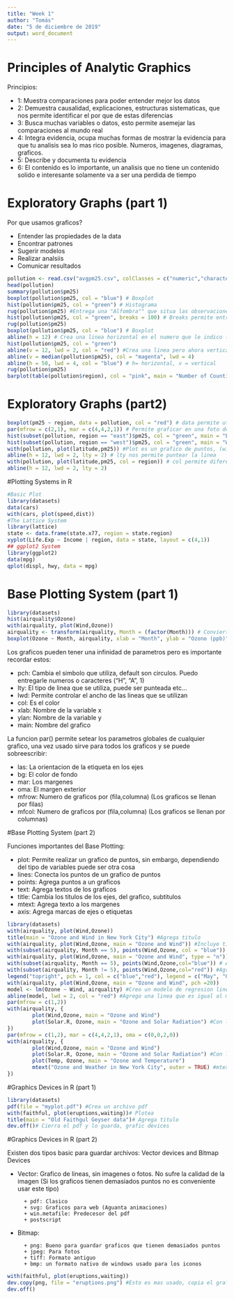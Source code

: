 ```yaml
---
title: "Week 1"
author: "Tomás"
date: "5 de diciembre de 2019"
output: word_document
---
```


# Principles of Analytic Graphics

Principios:

* 1: Muestra comparaciones para poder entender mejor los datos
* 2: Demuestra causalidad, explicaciones, estructuras sistematicas, que nos permite identificar el por que de estas diferencias
* 3: Busca muchas variables o datos, esto permite asemejar las comparaciones al mundo real
* 4: Integra evidencia, ocupa muchas formas de mostrar la evidencia para que tu analisis sea lo mas rico posible. Numeros, imagenes, diagramas, graficos.
* 5: Describe y documenta tu evidencia
* 6: El contenido es lo importante, un analisis que no tiene un contenido solido e interesante solamente va a ser una perdida de tiempo

# Exploratory Graphs (part 1)

Por que usamos graficos?

* Entender las propiedades de la data
* Encontrar patrones
* Sugerir modelos
* Realizar analsiis
* Comunicar resultados

```r

pollution <- read.csv("avgpm25.csv", colClasses = c("numeric","character","factor","numeric","numeric"))
head(pollution)
summary(pollution$pm25)
boxplot(pollution$pm25, col = "blue") # Boxplot
hist(pollution$pm25, col = "green") # Histograma
rug(pollution$pm25) #Entrega una "Alfombra"" que situa las observaciones en el grafico
hist(pollution$pm25, col = "green", breaks = 100) # Breaks permite entregar la cantidad de columnas que quiero
rug(pollution$pm25)
boxplot(pollution$pm25, col = "blue") # Boxplot
abline(h = 12) # Crea una linea horizontal en el numero que le indico (En el cual me interesa)
hist(pollution$pm25, col = "green")
abline(v = 12, lwd = 2, col = "red") #Crea una linea pero ahora vertical, v es la posicion, lwd el ancho o grosor
abline(v = median(pollution$pm25), col = "magenta", lwd = 4)
abline(h = 50, lwd = 4, col = "blue") # h= horizontal, v = vertical
rug(pollution$pm25)
barplot(table(pollution$region), col = "pink", main = "Number of Counties in Each Region") # main permite darle titulo al grafico (En general se utiliza para graficar variables categoricas "factors")
```

# Exploratory Graphs (part2)

```r

boxplot(pm25 ~ region, data = pollution, col = "red") # data permite utilizar las variables por su nombre y poder utilizar la cola de chancho para graficar mas de una variable a la vez
par(mfrow = c(2,1), mar = c(4,4,2,1)) # Permite graficar en una foto dos graficos, mfrow = Las dimensiones de los graficos en este caso 2 linea con 1 grafico, mar = Me da los margenes de los histogramas para que queden mejor posicionados
hist(subset(pollution, region == "east")$pm25, col = "green", main = "East") #Creo un histograma solo con las observaciones east
hist(subset(pollution, region == "west")$pm25, col = "green", main = "West") #Creo un histograma solo con las observaciones west
with(pollution, plot(latitude,pm25)) #Plot es un grafico de puntos, (with permite utilizar los nombres de las variables de pollution y no tener que llamar a pollution$pm25)
abline(h = 12, lwd = 2, lty = 2) # lty nos permite puntear la linea
with(pollution, plot(latitude,pm25, col = region)) # col permite diferencia por region
abline(h = 12, lwd = 2, lty = 2)
```


#Plotting Systems in R

```r
#Basic Plot
library(datasets)
data(cars)
with(cars, plot(speed,dist))
#The Lattice System
library(lattice)
state <- data.frame(state.x77, region = state.region)
xyplot(Life.Exp ~ Income | region, data = state, layout = c(4,1))
## ggplot2 System
library(ggplot2)
data(mpg)
qplot(displ, hwy, data = mpg)
```

# Base Plotting System (part 1)

```r
library(datasets)
hist(airquality$Ozone)
with(airquality, plot(Wind,Ozone))
airquality <- transform(airquality, Month = (factor(Month))) # Convierte los meses en factores
boxplot(Ozone ~ Month, airquality, xlab = "Month", ylab = "Ozono (ppb)") # Grafica el Ozono en cada mes un boxplot separados

```


Los graficos pueden tener una infinidad de parametros pero es importante recordar estos:

* pch: Cambia el simbolo que utiliza, default son circulos. Puedo entregarle numeros o caracteres ("H", "A", 1)
* lty: El tipo de linea que se utiliza, puede ser punteada etc...
* lwd: Permite controlar el ancho de las lineas que se utilizan
* col: Es el color
* xlab: Nombre de la variable x
* ylan: Nombre de la variable y
* main: Nombre del grafico

La funcion par() permite setear los parametros globales de cualquier grafico, una vez usado sirve para todos los graficos y se puede sobreescribir:

* las: La orientacion de la etiqueta en los ejes
* bg: El color de fondo
* mar: Los margenes
* oma: El margen exterior
* mfrow: Numero de graficos por (fila,columna) (Los graficos se llenan por filas)
* mfcol: Numero de graficos por (fila,columna) (Los graficos se llenan por columnas)

#Base Plotting System (part 2)

Funciones importantes del Base Plotting:

* plot: Permite realizar un grafico de puntos, sin embargo, dependiendo del tipo de variables puede ser otra cosa
* lines: Conecta los puntos de un grafico de puntos
* points: Agrega puntos a un graficos
* text: Agrega textos de los graficos
* title: Cambia los titulos de los ejes, del grafico, subtitulos
* mtext: Agrega texto a los margenes
* axis: Agrega marcas de ejes o etiquetas

```r
library(datasets)
with(airquality, plot(Wind,Ozone))
title(main = "Ozone and Wind in New York City") #Agrega titulo
with(airquality, plot(Wind,Ozone, main = "Ozone and Wind")) #Incluye titulo
with(subset(airquality, Month == 5), points(Wind,Ozone, col = "blue")) #Incluyo los puntos del mes 5 en azul
with(airquality, plot(Wind,Ozone, main = "Ozone and Wind", type = "n")) #Ploteo el grafico, type = "n"  significa que no agrega nada dentro del grafico para despues crear los puntos por separado
with(subset(airquality, Month == 5), points(Wind,Ozone,col="blue")) # Agrego los puntos azules al mes 5
with(subset(airquality, Month != 5), points(Wind,Ozone,col="red")) #Agrego los puntos rojos a los otro meses
legend("topright", pch = 1, col = c("blue","red"), legend = c("May", "Other Months")) #Creo la leyenda, pch = tipo de simbolo (circulo, tringualo), col = color. legend = titulos de las leyendas
with(airquality, plot(Wind,Ozone, main = "Ozone and Wind", pch =20))
model <- lm(Ozone ~ Wind, airquality) #Creo un modelo de regresion lineal que se ajuste a los datos
abline(model, lwd = 2, col = "red") #Agrego una linea que es igual al modelo de color rojo
par(mfrow = c(1,2))
with(airquality, {
        plot(Wind,Ozone, main = "Ozone and Wind")
        plot(Solar.R, Ozone, main = "Ozone and Solar Radiation") #Con la funcion par puedo poner dos o mas graficos
})
par(mfrow = c(1,2), mar = c(4,4,2,1), oma = c(0,0,2,0))
with(airquality, {
        plot(Wind,Ozone, main = "Ozone and Wind")
        plot(Solar.R, Ozone, main = "Ozone and Solar Radiation") #Con la funcion par puedo poner dos o mas graficos
        plot(Temp, Ozone, main = "Ozone and Temperature")
        mtext("Ozone and Weather in New York City", outer = TRUE) #mtext permite poner un texto general al ploteo, si uso la funcion main es para cada uno de los graficos.
})
```

#Graphics Devices in R (part 1)

```r
library(datasets)
pdf(file = "myplot.pdf") #Crea un archivo pdf
with(faithful, plot(eruptions,waiting))# Plotea
title(main = "Old Faithgul Geyser data")# Agrega titulo
dev.off()# Cierra el pdf y lo guarda, grafic devices
```


#Graphics Devices in R (part 2)

Existen dos tipos basic para guardar archivos: Vector devices and Bitmap Devices

* Vector: Grafico de lineas, sin imagenes o fotos. No sufre la calidad de la imagen (Si los graficos tienen demasiados puntos no es conveniente usar este tipo)

        + pdf: Clasico
        + svg: Graficos para web (Aguanta animaciones)
        + win.metafile: Predecesor del pdf
        + postscript
        
* Bitmap: 

        + png: Bueno para guardar graficos que tienen demasiados puntos
        + jpeg: Para fotos
        + tiff: Formato antiguo
        + bmp: un formato nativo de windows usado para los iconos



```r
with(faithful, plot(eruptions,waiting))
dev.copy(png, file = "eruptions.png") #Esto es mas usado, copia el grafico que se abre en windows y lo convierte en pdf, asi se puede ver que se esta incluyendo en el pdf
dev.off()
```